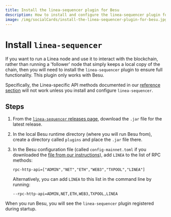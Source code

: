 ```yaml
---
title: Install the linea-sequencer plugin for Besu
description: How to install and configure the linea-sequencer plugin for Besu
image: /img/socialCards/install-the-linea-sequencer-plugin-for-besu.jpg
---
```


# Install `linea-sequencer`

If you want to run a Linea node and use it to interact with the blockchain, rather than running a 
'follower' node that simply keeps a local copy of the chain, then you will need to install the 
`linea-sequencer` plugin to ensure full functionality. This plugin only works with Besu.

Specifically, the Linea-specific API methods documented in our [reference section](/developers/reference/api)
will not work unless you install and configure `linea-sequencer`.

## Steps

1. From the [`linea-sequencer` releases page](https://github.com/Consensys/linea-sequencer/releases),
download the `.jar` file for the latest release. 

2. In the local Besu runtime directory (where you will run Besu from), create a directory called 
`plugins` and place the `.jar` file there.

3. In the Besu configuration file (called `config-mainnet.toml` if you downloaded the [file from 
our instructions](pathname:///files/besu/config-mainnet.toml)), add `LINEA` to the list of RPC 
methods:

    ```
    rpc-http-api=["ADMIN","NET","ETH","WEB3","TXPOOL","LINEA"]
    ```
    
    Alternatively, you can add `LINEA` to this list in the command line by running:
    ```
    --rpc-http-api=ADMIN,NET,ETH,WEB3,TXPOOL,LINEA
    ```

When you run Besu, you will see the `linea-sequencer` plugin registered during startup.
